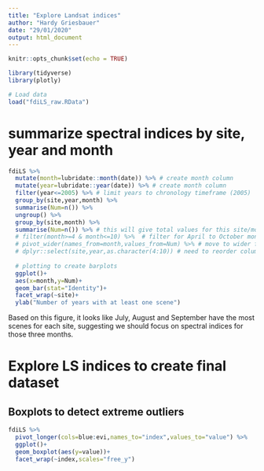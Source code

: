 ```yaml
---
title: "Explore Landsat indices"
author: "Hardy Griesbauer"
date: "29/01/2020"
output: html_document
---
```


```r
knitr::opts_chunk$set(echo = TRUE)

library(tidyverse)
library(plotly)

# Load data
load("fdiLS_raw.RData")

```

# summarize spectral indices by site, year and month
```r
fdiLS %>% 
  mutate(month=lubridate::month(date)) %>% # create month column
  mutate(year=lubridate::year(date)) %>% # create month column
  filter(year<=2005) %>% # limit years to chronology timeframe (2005)
  group_by(site,year,month) %>% 
  summarise(Num=n()) %>% 
  ungroup() %>% 
  group_by(site,month) %>% 
  summarise(Num=n()) %>% # this will give total values for this site/month
  # filter(month>=4 & month<=10) %>%  # filter for April to October months
  # pivot_wider(names_from=month,values_from=Num) %>% # move to wider format to examine for missing values
  # dplyr::select(site,year,as.character(4:10)) # need to reorder columns
  
  # plotting to create barplots
  ggplot()+
  aes(x=month,y=Num)+
  geom_bar(stat="Identity")+
  facet_wrap(~site)+
  ylab("Number of years with at least one scene")

```

Based on this figure, it looks like July, August and September have the most scenes for each site, suggesting we should focus on spectral indices for those three months.



# Explore LS indices to create final dataset

## Boxplots to detect extreme outliers

```r
fdiLS %>%
  pivot_longer(cols=blue:evi,names_to="index",values_to="value") %>% 
  ggplot()+
  geom_boxplot(aes(y=value))+
  facet_wrap(~index,scales="free_y")
  

```
